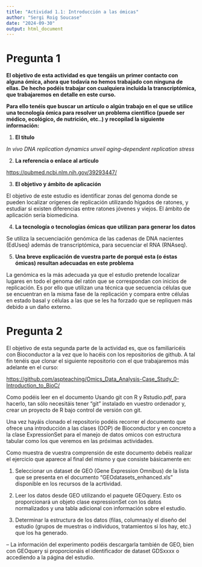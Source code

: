 ```yaml
---
title: "Actividad 1.1: Introducción a las ómicas"
author: "Sergi Roig Soucase"
date: "2024-09-30"
output: html_document
---
```


# Pregunta 1

**El objetivo de esta actividad es que tengáis un primer contacto con
alguna ómica, ahora que todavía no hemos trabajado con ninguna de ellas.
De hecho podéis trabajar con cualquiera incluida la transcriptómica, que
trabajaremos en detalle en este curso.**

**Para ello tenéis que buscar un artículo o algún trabajo en el que se
utilice una tecnología ómica para resolver un problema científico (puede
ser médico, ecológico, de nutrición, etc..) y recopilad la siguiente
información:**

1.  **El título**

*In vivo DNA replication dynamics unveil aging-dependent replication
stress*

2.  **La referencia o enlace al artículo**

<https://pubmed.ncbi.nlm.nih.gov/39293447/>

3.  **El objetivo y ámbito de aplicación**

El objetivo de este estudio es identificar zonas del genoma donde se
pueden localizar orígenes de replicación utilizando hígados de ratones,
y estudiar si existen diferencias entre ratones jóvenes y viejos. El
ámbito de aplicación sería biomedicina.

4.  **La tecnología o tecnologías ómicas que utilizan para generar los
    datos**

Se utiliza la secuenciación genómica de las cadenas de DNA nacientes
(EdUseq) además de transcriptómica, para secuenciar el RNA (RNAseq).

5.  **Una breve explicación de vuestra parte de porqué esta (o éstas
    ómicas) resultan adecuadas en este problema**

La genómica es la más adecuada ya que el estudio pretende localizar
lugares en todo el genoma del ratón que se correspondan con inicios de
replicación. Es por ello que utilizan una técnica que secuencia células
que se encuentran en la misma fase de la replicación y compara entre
células en estado basal y células a las que se les ha forzado que se
repliquen más debido a un daño externo.

# Pregunta 2

El objetivo de esta segunda parte de la actividad es, que os
familiaricéis con Bioconductor a la vez que lo hacéis con los
repositorios de github. A tal fin tenéis que clonar el siguiente
repositorio con el que trabajaremos más adelante en el curso:

<https://github.com/aspteaching/Omics_Data_Analysis-Case_Study_0-Introduction_to_BioC/>

Como podéis leer en el documento Usando git con R y Rstudio.pdf, para hacerlo, tan
sólo necesitáis tener “git” instalado en vuestro ordenador y, crear un proyecto de R
bajo control de versión con git.

Una vez hayáis clonado el repositorio podéis recorrer el documento que ofrece una
introducción a las clases (OOP) de Bioconductor y en concreto a la clase
ExpressionSet para el manejo de datos omicos con estructura tabular como los que
veremos en las próximas actividades.

Como muestra de vuestra comprensión de este documento debéis realizar el ejercicio
que aparece al final del mismo y que consiste básicamente en:

1. Seleccionar un dataset de GEO (Gene Expression Omnibus) de la lista que se
presenta en el documento “GEOdatasets_enhanced.xls” disponible en los
recursos de la acrtividad.

2. Leer los datos desde GEO utilizando el paquete GEOquery. Esto os
proporcionará un objeto clase expressionSet con los datos normalizados y
una tabla adicional con información sobre el estudio.

3. Determinar la estructura de los datos (filas, columnas)y el diseño del estudio
(grupos de muestras o individuos, tratamientos si los hay, etc.) que los ha
generado.

– La información del experimento podéis descargarla también de GEO,
bien con GEOquery si proporcionáis el identificador de dataset GDSxxxx
o accediendo a la página del estudio.



